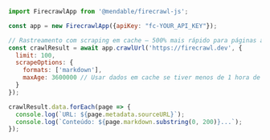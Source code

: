 ```javascript JavaScript
import FirecrawlApp from '@mendable/firecrawl-js';

const app = new FirecrawlApp({apiKey: "fc-YOUR_API_KEY"});

// Rastreamento com scraping em cache — 500% mais rápido para páginas acessadas recentemente
const crawlResult = await app.crawlUrl('https://firecrawl.dev', {
  limit: 100,
  scrapeOptions: {
    formats: ['markdown'],
    maxAge: 3600000 // Usar dados em cache se tiver menos de 1 hora de idade
  }
});

crawlResult.data.forEach(page => {
  console.log(`URL: ${page.metadata.sourceURL}`);
  console.log(`Conteúdo: ${page.markdown.substring(0, 200)}...`);
});
```
